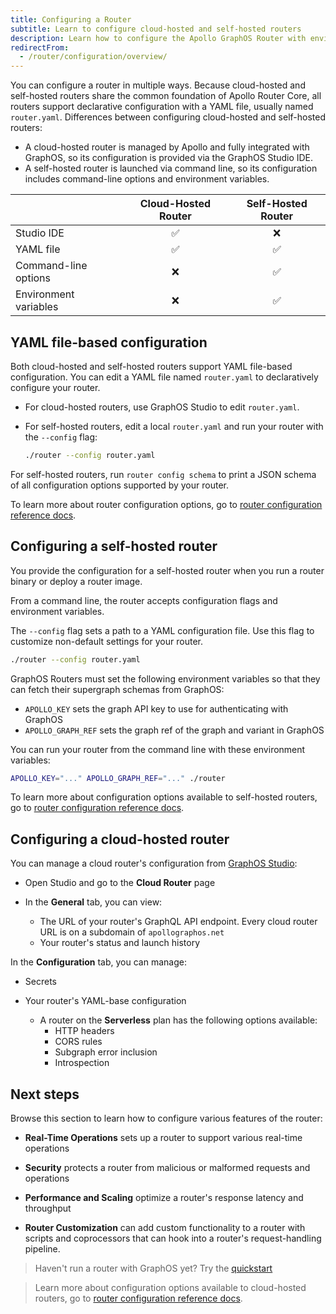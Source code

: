 ```yaml
---
title: Configuring a Router
subtitle: Learn to configure cloud-hosted and self-hosted routers
description: Learn how to configure the Apollo GraphOS Router with environment variables, command-line options and commands, and YAML configuration files.
redirectFrom:
  - /router/configuration/overview/
---
```


You can configure a router in multiple ways. Because cloud-hosted and self-hosted routers share the common foundation of Apollo Router Core, all routers support declarative configuration with a YAML file, usually named `router.yaml`. Differences between configuring cloud-hosted and self-hosted routers:

- A cloud-hosted router is managed by Apollo and fully integrated with GraphOS, so its configuration is provided via the GraphOS Studio IDE.
- A self-hosted router is launched via command line, so its configuration includes command-line options and environment variables.

|   | Cloud-Hosted Router   | Self-Hosted Router  |
| --- | :---: | :---: |
| Studio IDE | &#x2705; | &#x274C; |  
| YAML file | &#x2705; | &#x2705; |
| Command-line options | &#x274C; | &#x2705; |
| Environment variables | &#x274C; | &#x2705; |


## YAML file-based configuration

Both cloud-hosted and self-hosted routers support YAML file-based configuration. You can edit a YAML file named `router.yaml` to declaratively configure your router. 

- For cloud-hosted routers, use GraphOS Studio to edit `router.yaml`.
- For self-hosted routers, edit a local `router.yaml` and run your router with the `--config` flag:

  ```bash
  ./router --config router.yaml
  ```

<Tip>

For self-hosted routers, run `router config schema` to print a JSON schema of all configuration options supported by your router.

</Tip>

To learn more about router configuration options, go to [router configuration reference docs](/graphos/reference/router/configuration).


## Configuring a self-hosted router

You provide the configuration for a self-hosted router when you run a router binary or deploy a router image. 

From a command line, the router accepts configuration flags and environment variables.

The `--config` flag sets a path to a YAML configuration file. Use this flag to customize non-default settings for your router.

  ```bash
  ./router --config router.yaml
  ```

GraphOS Routers must set the following environment variables so that they can fetch their supergraph schemas from GraphOS:
  - `APOLLO_KEY` sets the graph API key to use for authenticating with GraphOS
  - `APOLLO_GRAPH_REF` sets the graph ref of the graph and variant in GraphOS 

You can run your router from the command line with these environment variables:

  ```bash
  APOLLO_KEY="..." APOLLO_GRAPH_REF="..." ./router
  ```

To learn more about configuration options available to self-hosted routers, go to [router configuration reference docs](/graphos/reference/router/configuration).

## Configuring a cloud-hosted router

You can manage a cloud router's configuration from [GraphOS Studio](https://studio.apollographql.com?referrer=docs-content):

- Open Studio and go to the **Cloud Router** page
- In the **General** tab, you can view: 

  - The URL of your router's GraphQL API endpoint. Every cloud router URL is on a subdomain of `apollographos.net`
  - Your router's status and launch history 

In the **Configuration** tab, you can manage:

  - Secrets
  - Your router's YAML-base configuration

    - A router on the **Serverless** plan has the following options available:
        - HTTP headers
        - CORS rules
        - Subgraph error inclusion
        - Introspection

## Next steps

Browse this section to learn how to configure various features of the router:

- **Real-Time Operations** sets up a router to support various real-time operations

- **Security** protects a router from malicious or malformed requests and operations

- **Performance and Scaling** optimize a router's response latency and throughput

- **Router Customization** can add custom functionality to a router with scripts and coprocessors that can hook into a router's request-handling pipeline.


> Haven't run a router with GraphOS yet? Try the [quickstart](/graphos/get-started/guides/quickstart)

> Learn more about configuration options available to cloud-hosted routers, go to [router configuration reference docs](/graphos/reference/router/configuration).

